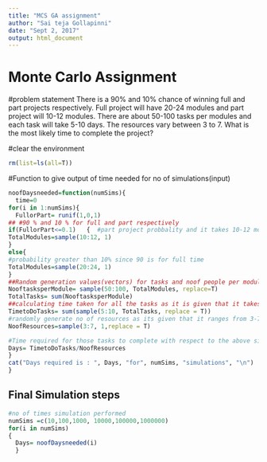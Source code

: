 ---
title: "MCS GA assignment"
author: "Sai teja Gollapinni"
date: "Sept 2, 2017"
output: html_document
---
# Monte Carlo Assignment
#problem statement
There is a 90% and 10% chance of winning full and part projects
respectively. Full project will have 20-24 modules and part project will 10-12 modules.
There are about 50-100 tasks per modules and each task will take 5-10 days. The
resources vary between 3 to 7. What is the most likely time to complete the project?

#clear the environment
```{r}
rm(list=ls(all=T))
```

#Function to give output of time needed for no of simulations(input)
```{r}
noofDaysneeded=function(numSims){
  time=0
for(i in 1:numSims){
  FullorPart= runif(1,0,1)
## #90 % and 10 % for full and part respectively
if(FullorPart<=0.1)   {  #part project probbality and it takes 10-12 modules 
TotalModules=sample(10:12, 1)
}
else{
#probability greater than 10% since 90 is for full time
TotalModules=sample(20:24, 1)
}
##Random generation values(vectors) for tasks and noof people per module
NooftasksperModule= sample(50:100, TotalModules, replace=T)
TotalTasks= sum(NooftasksperModule)
##calculating time taken for all the tasks as it is given that it takes atleast 5-10 days per each task
TimetoDoTasks= sum(sample(5:10, TotalTasks, replace = T))
#randomly generate no of resources as its given that it ranges from 3-7
NoofResources=sample(3:7, 1,replace = T)

#Time required for those tasks to complete with respect to the above simulation: Total time /resource
Days= TimetoDoTasks/NoofResources
}
cat("Days required is : ", Days, "for", numSims, "simulations", "\n")
}
```
##  Final Simulation steps
```{r}
#no of times simulation performed 
numSims =c(10,100,1000, 10000,100000,1000000)
for(i in numSims)
{  
  Days= noofDaysneeded(i)
  }

```